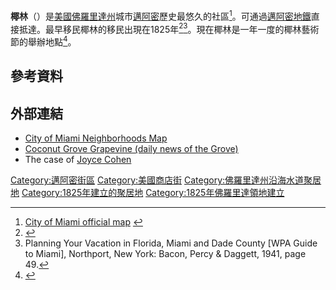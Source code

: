 {{Infobox settlement
|name=椰林<!-- at least one of the first two fields must be filled in -->
|official_name=
|native_name=<!-- if different from the English name -->
|other_name=
|settlement_type={{le|邁阿密社區列表|List of neighborhoods in Miami|邁阿密社區}} <!-- e.g. Town, Village, City, etc.-->
|image_skyline=Coconut Grove Street 20100321.jpg
|imagesize=300px
|image_caption=
|image_flag=
|flag_size=
|seal_size=
|image_shield=
|shield_size=
|image_blank_emblem=
|blank_emblem_type=
|blank_emblem_size=
|nickname= The Grove
|motto=
|image_map=Miami neighborhoodsmap.png
|mapsize=300px
|map_caption=椰林在邁阿密的位置
|pushpin_map=
|pushpin_label_position=
|pushpin_mapsize=
<!-- Location ------------------>
|pushpin_map_caption=
|coordinates            = {{coord|25|43|N|80|15|W|type:city_region:US-FL|display=title,inline}}
|subdivision_type       = 國家
|subdivision_name       = 美國
|subdivision_type1      = 州份
|subdivision_type2      = 縣
|subdivision_type3      = 市
|subdivision_type4      =
|subdivision_name1      = [[佛羅里達州|佛羅里達州]]
|subdivision_name2      = [[迈阿密-戴德县|迈阿密-戴德县]]
|subdivision_name3      = [[邁阿密|邁阿密]]
|subdivision_name4      =
<!-- Smaller parts (e.g. boroughs of a city) and seat of government -->
|established_title=
|established_date=
<!-- Area --------------------->
|established_title2 = 定居
|established_date2 = 1825年
|established_title3 = [[市法團|市法團]]
|established_date3 = 1925年
<!-- images and maps ----------->
|seat_type=
|seat=
|parts_type=Subdistricts of Coconut Grove
|parts_style=<!--=list (for list), coll (for collapsed list), para (for paragraph format)
 Default is list if up to 5 items, coll if more than 5-->
|parts= Neighborhoods list<!-- parts text, or header for parts list -->
|p1= Center Grove
|government_footnotes=
|government_type=
|leader_title=City of Miami Commissioner
|leader_name=肯·羅素
|leader_title1=Miami-Dade Commissioners
|leader_name1=澤維爾·L·蘇亞雷斯
|total_type=<!-- to set a non-standard label for total area and population rows -->
|unit_pref=
|area_footnotes=
|area_magnitude=
|area_total_sq_mi=5.607
|area_land_sq_mi=
|area_water_sq_mi=
|area_water_percent=
<!-- Elevation -------------------------->
|elevation_footnotes=<!--for references: use  tags-->
|elevation_m=
|elevation_ft=13
|elevation_min_m=
|elevation_min_ft=
<!-- Population ----------------------->
|population_total=20,076
|population_as_of=2010
|population_footnotes=
|population_density_sq_mi=8006
|population_blank1_title = [[区域居民称谓词|居民称谓]]
|population_blank1 = Grovite
<!-- General information --------------->
|population_note=
|postal_code_type=[[ZIP_Code|ZIP Code]]
|postal_code=33133
|area_code=[[Area_codes_305_and_786|305, 786]]
|website=[http://www.coconutgrove.com/ www.coconutgrove.com]
|footnotes=
<!--See Template:Infobox settlement for additional fields that may be available-->
<!--See the Table at Infobox settlement for all fields and descriptions of usage-->
<!-- Basic info ---------------->
|image_sea=
|p2= Northeast Coconut Grove
|p3= Southwest Coconut Grove
|p4= West Grove or Black Grove<!-- etc. up to p50: for separate parts to be listed-->
<!-- Politics ----------------->
|leader_title2=[[佛罗里达州众议院|州众议院]]
|leader_name2=尼古拉斯·X·杜蘭 ([[Democratic_Party_(United_States)|D]])
|leader_title3= [[佛罗里达州参议院|州参议院]]
|leader_name3={{le|喬斯·哈維爾·羅德里格斯|Jose Javier Rodriguez (Florida)}} ([[Democratic_Party_(United_States)|D]])
|leader_title4=[[美国众议院|美国众议院]]
|leader_name4={{le|唐娜·沙拉拉|Donna Shalala}} ([[Democratic_Party_(United_States)|D]])
|elevation_max_m=
|elevation_max_ft=24
|timezone=[[Eastern_Time_Zone|EST]]
|utc_offset= −05
|timezone_DST=
|utc_offset_DST= 
}}
'''椰林'''（{{lang-en|Coconut Grove}}）是[[美國|美國]][[佛羅里達州|佛羅里達州]]城市[[邁阿密|邁阿密]]歷史最悠久的社區<ref>[http://www.miamigis.com/cityofmiamive/ City of Miami official map] {{webarchive|url=https://web.archive.org/web/20090416180151/http://www.miamigis.com/cityofmiamive/ |date=2009-04-16 }}</ref>。可通過[[邁阿密地鐵|邁阿密地鐵]]直接抵達。最早移民椰林的移民出現在1825年<ref>{{cite web |url=http://www.ci.miami.fl.us/nets/offices/grove/ |title=City of Miami – Neighborhood Enhancement Teams |accessdate=2011-10-14 |archive-date=2016-01-05 |archive-url=https://web.archive.org/web/20160105060853/http://www.ci.miami.fl.us/nets/offices/grove/ |dead-url=no }}</ref><ref>Planning Your Vacation in Florida, Miami and Dade County [WPA Guide to Miami], Northport, New York: Bacon, Percy & Daggett, 1941, page 49.</ref>。現在椰林是一年一度的椰林藝術節的舉辦地點<ref>{{cite web  | title = website of Coconut Grove Arts Festival  | work =   | publisher =   | date =   | url = http://www.cgaf.com/  | accessdate = 2012-09-25  | archive-date = 2021-03-09  | archive-url = https://web.archive.org/web/20210309112804/https://www.cgaf.com/  | dead-url = no  }}</ref>。

==參考資料==
{{Reflist}}

==外部連結==
{{Commons category|Coconut Grove, Florida}}
* [https://web.archive.org/web/20080108192339/http://www.ci.miami.fl.us/NETS/pages/AboutNET/DistrictMapLarge.asp City of Miami Neighborhoods Map]
* [http://coconutgrovegrapevine.blogspot.com Coconut Grove Grapevine (daily news of the Grove)] {{Wayback|url=http://coconutgrovegrapevine.blogspot.com/ |date=20210121104436 }}
* The case of [http://www.crimelibrary.com/notorious_murders/family/joyce_cohen/1.html Joyce Cohen] {{Wayback|url=http://www.crimelibrary.com/notorious_murders/family/joyce_cohen/1.html |date=20061031015725 }}

{{DEFAULTSORT:Coconut Grove}}
[[Category:邁阿密街區|Category:邁阿密街區]]
[[Category:美國商店街|Category:美國商店街]]
[[Category:佛羅里達州沿海水道聚居地|Category:佛羅里達州沿海水道聚居地]]
[[Category:1825年建立的聚居地|Category:1825年建立的聚居地]]
[[Category:1825年佛羅里達領地建立|Category:1825年佛羅里達領地建立]]